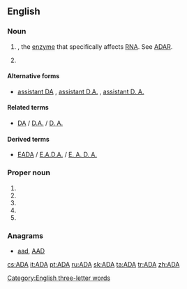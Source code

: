 {{also|ada|Ada|ADA|āda|ādā|aða|-ada|A.D.A.|A. D. A.}}
==English==

===Noun===
{{en-noun}}

# {{initialism of|[[adenosine]] [[deaminase]]|nodot=1|lang=en}}, the [[enzyme]] that specifically affects [[RNA]]. See [[ADAR]].
# {{initialism of|[[assistant]] [[district attorney]]|lang=en}}

====Alternative forms====
* {{sense|assistant district attorney}} [[assistant DA]] , [[assistant D.A.]] , [[assistant D. A.]]

====Related terms====
* {{sense|[[assistant district attorney]]}} [[DA]] / [[D.A.]] / [[D. A.]] {{gloss|[[district attorney]]}}

====Derived terms====
* {{sense|assistant district attorney}} [[EADA]] / [[E.A.D.A.]] / [[E. A. D. A.]] {{gloss|[[executive assistant district attorney]]}}

===Proper noun===
{{en-proper noun}}

# {{initialism of|[[w:American Dental Association|American Dental Association]]|lang=en}}
# {{initialism of|[[w:Americans for Democratic Action|Americans for Democratic Action]]|lang=en}}
# {{initialism of|[[w:Americans with Disabilities Act|Americans with Disabilities Act]]|lang=en}}
# {{initialism of|[[w:American Diabetes Association|American Diabetes Association]]|lang=en}}
# {{initialism of|[[w:Air Defense Artillery Branch (United States Army)|Air Defense Artillery]]|lang=en}}

===Anagrams===
* [[aad#English|aad]], [[AAD#English|AAD]]

[[Category:English three-letter words]]

[[cs:ADA]]
[[it:ADA]]
[[pt:ADA]]
[[ru:ADA]]
[[sk:ADA]]
[[ta:ADA]]
[[tr:ADA]]
[[zh:ADA]]